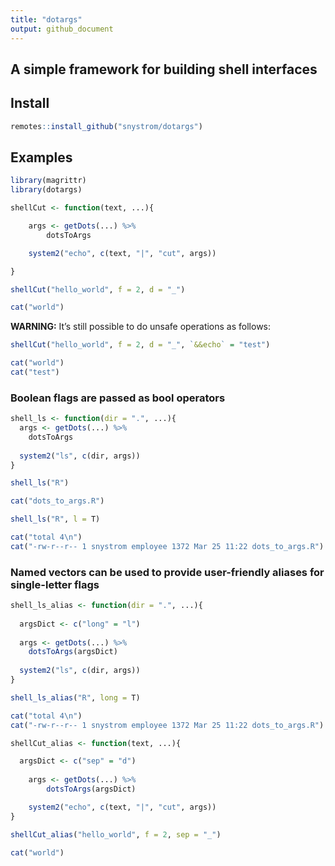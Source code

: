 ```yaml
---
title: "dotargs"
output: github_document
---
```

## A simple framework for building shell interfaces

## Install
```r
remotes::install_github("snystrom/dotargs")
```

## Examples
```r
library(magrittr)
library(dotargs)

shellCut <- function(text, ...){

	args <- getDots(...) %>%
		dotsToArgs

	system2("echo", c(text, "|", "cut", args))

}
```

```r
shellCut("hello_world", f = 2, d = "_") 
```
```r
cat("world")
```

**WARNING:** It's still possible to do unsafe operations as follows:
```r
shellCut("hello_world", f = 2, d = "_", `&&echo` = "test")
```

```r
cat("world")
cat("test")
```

### Boolean flags are passed as bool operators
```r
shell_ls <- function(dir = ".", ...){
  args <- getDots(...) %>% 
    dotsToArgs
  
  system2("ls", c(dir, args))
}
```

```r
shell_ls("R")
```
```r
cat("dots_to_args.R")
```

```r
shell_ls("R", l = T)
```

```r
cat("total 4\n")
cat("-rw-r--r-- 1 snystrom employee 1372 Mar 25 11:22 dots_to_args.R")
```

### Named vectors can be used to provide user-friendly aliases for single-letter flags
```r

shell_ls_alias <- function(dir = ".", ...){
  
  argsDict <- c("long" = "l")
  
  args <- getDots(...) %>% 
    dotsToArgs(argsDict)
  
  system2("ls", c(dir, args))
}
```

```r
shell_ls_alias("R", long = T)
```
```r
cat("total 4\n")
cat("-rw-r--r-- 1 snystrom employee 1372 Mar 25 11:22 dots_to_args.R")
```

```r
shellCut_alias <- function(text, ...){

  argsDict <- c("sep" = "d")
    
	args <- getDots(...) %>%
		dotsToArgs(argsDict)

	system2("echo", c(text, "|", "cut", args))
}
```

```r
shellCut_alias("hello_world", f = 2, sep = "_") 
```
```r
cat("world")
```

